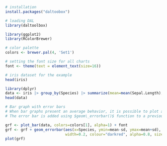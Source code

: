 ```r
# installation 
install.packages("daltoobox")

# loading DAL
library(daltoolbox) 
```

```r
library(ggplot2)
library(RColorBrewer)

# color palette
colors <- brewer.pal(4, 'Set1')

# setting the font size for all charts
font <- theme(text = element_text(size=16))
```

```r
# iris dataset for the example
head(iris)
```

```r
library(dplyr)
data <- iris |> group_by(Species) |> summarize(mean=mean(Sepal.Length), sd=sd(Sepal.Length))
head(data)
```


```r
# Bar graph with error bars
# When bar graphs present an average behavior, it is possible to plot a dispersion around it using an error bar.
# The error bar is added using $geom\_errorbar()$ function to a previously defined bar graph. 

grf <- plot_bar(data, colors=colors[1], alpha=1) + font
grf <- grf + geom_errorbar(aes(x=Species, ymin=mean-sd, ymax=mean+sd), 
                           width=0.2, colour="darkred", alpha=0.8, size=1.1) 
plot(grf)
```

